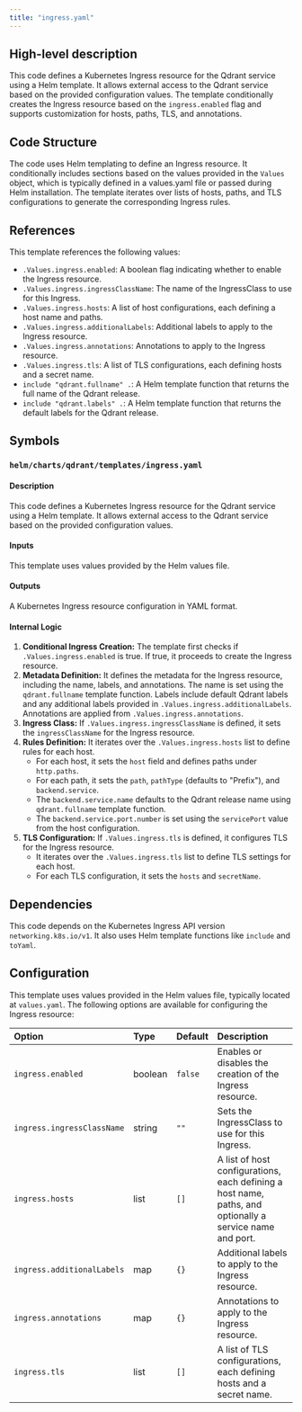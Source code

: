 ```yaml
---
title: "ingress.yaml"
---
```


## High-level description
This code defines a Kubernetes Ingress resource for the Qdrant service using a Helm template. It allows external access to the Qdrant service based on the provided configuration values. The template conditionally creates the Ingress resource based on the `ingress.enabled` flag and supports customization for hosts, paths, TLS, and annotations.

## Code Structure
The code uses Helm templating to define an Ingress resource. It conditionally includes sections based on the values provided in the `Values` object, which is typically defined in a values.yaml file or passed during Helm installation. The template iterates over lists of hosts, paths, and TLS configurations to generate the corresponding Ingress rules.

## References
This template references the following values:
- `.Values.ingress.enabled`: A boolean flag indicating whether to enable the Ingress resource.
- `.Values.ingress.ingressClassName`: The name of the IngressClass to use for this Ingress.
- `.Values.ingress.hosts`: A list of host configurations, each defining a host name and paths.
- `.Values.ingress.additionalLabels`: Additional labels to apply to the Ingress resource.
- `.Values.ingress.annotations`: Annotations to apply to the Ingress resource.
- `.Values.ingress.tls`: A list of TLS configurations, each defining hosts and a secret name.
- `include "qdrant.fullname" .`: A Helm template function that returns the full name of the Qdrant release.
- `include "qdrant.labels" .`: A Helm template function that returns the default labels for the Qdrant release.

## Symbols
### `helm/charts/qdrant/templates/ingress.yaml`
#### Description
This code defines a Kubernetes Ingress resource for the Qdrant service using a Helm template. It allows external access to the Qdrant service based on the provided configuration values.

#### Inputs
This template uses values provided by the Helm values file.

#### Outputs
A Kubernetes Ingress resource configuration in YAML format.

#### Internal Logic
1. **Conditional Ingress Creation:** The template first checks if `.Values.ingress.enabled` is true. If true, it proceeds to create the Ingress resource.
2. **Metadata Definition:** It defines the metadata for the Ingress resource, including the name, labels, and annotations. The name is set using the `qdrant.fullname` template function. Labels include default Qdrant labels and any additional labels provided in `.Values.ingress.additionalLabels`. Annotations are applied from `.Values.ingress.annotations`.
3. **Ingress Class:** If `.Values.ingress.ingressClassName` is defined, it sets the `ingressClassName` for the Ingress resource.
4. **Rules Definition:** It iterates over the `.Values.ingress.hosts` list to define rules for each host.
    - For each host, it sets the `host` field and defines paths under `http.paths`.
    - For each path, it sets the `path`, `pathType` (defaults to "Prefix"), and `backend.service`.
    - The `backend.service.name` defaults to the Qdrant release name using `qdrant.fullname` template function.
    - The `backend.service.port.number` is set using the `servicePort` value from the host configuration.
5. **TLS Configuration:** If `.Values.ingress.tls` is defined, it configures TLS for the Ingress resource.
    - It iterates over the `.Values.ingress.tls` list to define TLS settings for each host.
    - For each TLS configuration, it sets the `hosts` and `secretName`.

## Dependencies
This code depends on the Kubernetes Ingress API version `networking.k8s.io/v1`. It also uses Helm template functions like `include` and `toYaml`.

## Configuration
This template uses values provided in the Helm values file, typically located at `values.yaml`. The following options are available for configuring the Ingress resource:

| Option | Type | Default | Description |
|:-------|:-----|:--------|:------------|
| `ingress.enabled` | boolean | `false` | Enables or disables the creation of the Ingress resource. |
| `ingress.ingressClassName` | string | `""` | Sets the IngressClass to use for this Ingress. |
| `ingress.hosts` | list | `[]` | A list of host configurations, each defining a host name, paths, and optionally a service name and port. |
| `ingress.additionalLabels` | map | `{}` | Additional labels to apply to the Ingress resource. |
| `ingress.annotations` | map | `{}` | Annotations to apply to the Ingress resource. |
| `ingress.tls` | list | `[]` | A list of TLS configurations, each defining hosts and a secret name. | 
